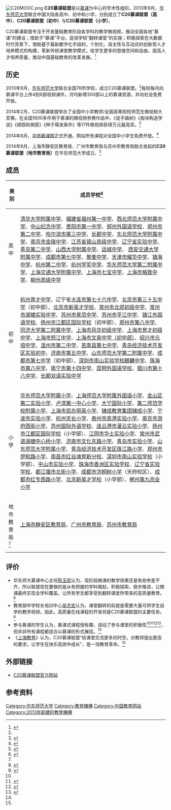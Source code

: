 [[File:C20MOOC.png|thumb]]
'''C20慕课联盟'''是以[[慕课|慕课]]为中心的学术性组织。2013年9月，[[华东师范大学|华东师范大学]]联合中国大陆各高中、初中和小学，分别成立了'''C20慕课联盟（高中）'''、'''C20慕课联盟（初中）'''与'''C20慕课联盟（小学）'''。

C20慕课联盟专注于开发基础教育阶段各学科的教学微视频，推动全国各地“慕课”的建设；借助于“慕课”平台，促进学校“翻转课堂”的实施；积极探索在大数据时代背景下，借助基于最新数字化手段的，个别化、自主性与互动式的创新型人才培养模式的构建，革新传统课堂教学模式，给学生更多的思维空间和自由，提高人才培养质量，推动中国基础教育的改革发展。<ref name="中国上海">{{cite news|title=华东师大切实推动基础教育和教师教育领域慕课建设|url=http://www.shanghai.gov.cn/shanghai/node2314/node2315/node18454/u21ai797328.html|accessdate=2015-04-04|newspaper=中国上海网|date=2013-10-08|archive-date=2015-04-08|archive-url=https://web.archive.org/web/20150408002343/http://www.shanghai.gov.cn/shanghai/node2314/node2315/node18454/u21ai797328.html|dead-url=no}}</ref>

==历史==
2013年9月，[[华东师范大学|华东师范大学]]联合全国76所学校，成立C20慕课联盟。<ref name="中国上海"/>每校每月向慕课平台上传4到6部视频课件，月均新增300部以上的慕课资源，并向社会免费开放。

2014年2月，C20慕课联盟举办了全国中小学教师/全国高等院校师范生微视频大奖赛。在全国1600多件用于慕课的微视频参赛作品中，《徒手画树》《板块构造学说》《顺叙和倒叙》《种子萌发条件》等17件微视频获得万元最高奖。<ref>{{cite news|title=中小学慕课资源开放|url=http://cpc.people.com.cn/n/2014/0223/c87228-24437037.html|accessdate=2015-04-04|newspaper=中国共产党新闻网|date=2014-02-23|archive-date=2015-04-08|archive-url=https://web.archive.org/web/20150408221011/http://cpc.people.com.cn/n/2014/0223/c87228-24437037.html|dead-url=no}}</ref>

2014年8月，[http://www.c20.org.cn 华师慕课网]{{Wayback|url=http://www.c20.org.cn/ |date=20150325013801 }}正式开通，网站所有课程对全国中小学生免费开放。<ref name=华师慕课网>{{cite news|author=刘可|title=“华师慕课”网正式开通 将成免费家教|url=http://www.vos.com.cn/news/2014-08/19/cms829658article.shtml|accessdate=2015-04-04|newspaper=海峡之声网|date=2014-08-19|archive-date=2015-04-08|archive-url=https://web.archive.org/web/20150408075301/http://www.vos.com.cn/news/2014-08/19/cms829658article.shtml|dead-url=no}}</ref>

2014年8月，上海市静安区教育局、广州市教育局与苏州市教育局联合发起的'''C20慕课联盟（地市教育局）'''在华东师范大学成立。<ref name="地市教育局">{{cite news|author=刘晓晶 刘金玉|title=C20慕课联盟（地市教育局）成立|url=http://www.shedunews.com/zixun/shanghai/zonghe/2014/08/13/676522.html|accessdate=2015-04-04|newspaper=上海教育新闻网|date=2014-08-13|archive-url=https://web.archive.org/web/20150409005712/http://www.shedunews.com/zixun/shanghai/zonghe/2014/08/13/676522.html|archive-date=2015-04-09|dead-url=yes}}</ref>

==成员==
{| class="wikitable"
|-
! 类别 !! 成员学校<ref name="参与学校">{{cite web|title=参与学校|url=http://home.c20.org.cn/mooc/index.php?m=content&c=index&a=lists&t=school&catid=208|publisher=华东师范大学慕课中心|accessdate=2015-04-04|archive-date=2015-04-09|archive-url=https://web.archive.org/web/20150409202249/http://home.c20.org.cn/mooc/index.php?m=content&c=index&a=lists&t=school&catid=208|dead-url=no}}</ref>
|-
| 高中 || [[清华大学附属中学|清华大学附属中学]]、[[福建省福州第一中学|福建省福州第一中学]]、[[西北师范大学附属中学|西北师范大学附属中学]]、[[中山纪念中学|中山纪念中学]]、[[贵阳市第一中学|贵阳市第一中学]]、[[郑州外国语学校|郑州外国语学校]]、[[郑州市第二中学|郑州市第二中学]]、[[哈尔滨市第三中学|哈尔滨市第三中学]]、[[长郡中学|长郡中学]]、[[东北师范大学附属中学|东北师范大学附属中学]]、[[南京市金陵中学|南京市金陵中学]]、[[江苏省锡山高级中学|江苏省锡山高级中学]]、[[辽宁省实验中学|辽宁省实验中学]]、[[青岛第二中学|青岛第二中学]]、[[山西大学附属中学|山西大学附属中学]]、[[运城中学|运城中学]]、 [[西安交通大学附属中学|西安交通大学附属中学]]、[[成都市第七中学|成都市第七中学]]、[[聚奎中学|聚奎中学]]、[[天津市耀华中学|天津市耀华中学]]、[[镇海中学|镇海中学]]、[[杭州第二中学|杭州第二中学]]、[[杭州学军中学|杭州学军中学]]、[[华东师范大学第二附属中学|华东师范大学第二附属中学]]、[[上海交通大学附属中学|上海交通大学附属中学]]、[[上海市七宝中学|上海市七宝中学]]、[[上海市格致中学|上海市格致中学]]、[[柳州高级中学|柳州高级中学]]
|-
| 初中 || [[杭州育才中学|杭州育才中学]]、辽宁省[[大连市第七十六中学|大连市第七十六中学]]、[[北京市第三十五中学|北京市第三十五中学]]（初中部）、[[北京市新英才学校|北京市新英才学校]]、[[常州市北郊初级中学|常州市北郊初级中学]]、[[常州市湖塘实验中学|常州市湖塘实验中学]]、[[苏州市景范中学|苏州市景范中学]]、[[苏州市第三中学|苏州市平江中学]]、[[镇江外国语学校|镇江外国语学校]]、[[扬州市江都区国际学校|扬州市江都区国际学校]]（初中部）、[[郑州市第八中学|郑州市第八中学]]、[[同济大学第二附属中学|同济大学第二附属中学]]、[[上海市风华初级中学|上海市风华初级中学]]、[[上海市育才初级中学|上海市育才初级中学]]、[[上海市怒江中学|上海市怒江中学]]、[[上海市文来中学（初中部）|上海市文来中学（初中部）]]、[[绍兴市元培中学|绍兴市元培中学]]、[[温州市第二中学|温州市第二中学]]、[[莒南县第七中学|莒南县第七中学]]、[[青岛经济技术开发区实验初中|青岛经济技术开发区实验初中]]、[[济南市第五中学|济南市第五中学]]、[[山东师范大学第二附属中学|山东师范大学第二附属中学]]、[[成都市第七中学|成都市第七中学]]（初中部）、[[深圳市南山实验学校麒麟中学|深圳市南山实验学校麒麟中学]]、[[珠海市第八中学|珠海市第八中学]]、[[南宁市第十四中学|南宁市第十四中学]]、[[昆明外国语学校|昆明外国语学校]]、[[银川市第十八中学|银川市第十八中学]]、[[长郡双语实验中学|长郡双语实验中学]]
|-
| 小学 || [[华东师范大学附属小学|华东师范大学附属小学]]、[[上海师范大学附属外国语小学|上海师范大学附属外国语小学]]、[[金山区第二实验小学|金山区第二实验小学]]、[[卢湾第一中心小学|卢湾第一中心小学]]、[[大宁国际小学|大宁国际小学]]、[[第二师范学校附属小学|第二师范学校附属小学]]、[[上海市民办丽英小学|上海市民办丽英小学]]、[[辅成教育集团辅成小学|辅成教育集团辅成小学]]、[[宁波市实验小学|宁波市实验小学]]、[[杭州天长小学|杭州天长小学]]、[[泰州市高港实验小学|泰州市高港实验小学]]、[[南京市游府西街小学|南京市游府西街小学]]、[[苏州国际外语学校|苏州国际外语学校]]、[[连云港市灌云实验小学|连云港市灌云实验小学]]、[[扬州市江都区国际学校|扬州市江都区国际学校]]（小学部）、[[江阴市华士实验小学|江阴市华士实验小学]]、[[常州市武进湖塘中心桥小学|常州市武进湖塘中心桥小学]]、[[济南市文化东路小学|济南市文化东路小学]]、[[青岛市实验小学|青岛市实验小学]]、[[山东师范大学附属小学|山东师范大学附属小学]]、[[青岛经济技术开发区珠江路小学|青岛经济技术开发区珠江路小学]]、[[郑州市伊和路小学|郑州市伊和路小学]]、[[南昌市红谷滩育新分校|南昌市红谷滩育新分校]]、[[深圳市南山实验学校|深圳市南山实验学校]]（小学部）、[[中山市实验小学|中山市实验小学]]、[[珠海市香洲区实验学校|珠海市香洲区实验学校]]、[[辽宁省实验学校|辽宁省实验学校]]、[[都江堰市北街小学|都江堰市北街小学]]、[[成都市泡桐树小学|成都市泡桐树小学]]（天府校区）、[[成都市红专西路小学|成都市红专西路小学]]、[[北京新英才学校|北京新英才学校]]（小学部）、[[郴州第九完全小学|郴州第九完全小学]]
|-
| 地市教育局<ref name="地市教育局"/> || [[上海市静安区教育局|上海市静安区教育局]]、[[广州市教育局|广州市教育局]]、[[苏州市教育局|苏州市教育局]]
|}

==评价==
* 华东师大慕课中心主任[[陈玉琨|陈玉琨]]认为，现阶段微课的教学效果还是有些参差不齐，所以联盟现在要做的是从有把握的学科做起，积极探索，稳步推进，让微课最终实现全学科覆盖，让所有学生都享受到翻转课堂所带来的高质量教育。<ref name="上海教育">{{cite journal|author=陈之腾、徐晶晶|title=微课之探——慕课联盟推进微课半年问|journal=上海教育|issue=A刊|url=http://home.c20.org.cn/mooc/index.php?m=content&c=index&a=show&catid=215&id=9|accessdate=2015-04-04|date=2014年4月|archive-date=2015-04-10|archive-url=https://web.archive.org/web/20150410020252/http://home.c20.org.cn/mooc/index.php?m=content&c=index&a=show&catid=215&id=9|dead-url=no}}</ref>
* 教育部中学校长培训中心[[吴志宏|吴志宏]]认为，课堂翻转的前提是需要大量可供学生自学的教学视频，因此，高质量在线课程的开发将是C20慕课联盟的主要任务。<ref>{{cite news|author=王柏玲|title=顶尖高中共建网络公开课程 上海3所学校加入全国C20慕课联盟|url=http://home.c20.org.cn/mooc/index.php?m=content&c=index&a=show&catid=215&id=125|accessdate=2015-04-04|newspaper=文汇报|archive-date=2015-04-09|archive-url=https://web.archive.org/web/20150409230302/http://home.c20.org.cn/mooc/index.php?m=content&c=index&a=show&catid=215&id=125|dead-url=no}}</ref>
* 参与慕课的学生认为，慕课式课程很有趣，调动了参与课堂的积极性<ref name="上海教育"/><ref name=扬子日报>{{cite news|author=卢颖、王璟|title=聚焦“翻转课堂”：是否对家教市场打击巨|url=http://home.c20.org.cn/mooc/index.php?m=content&c=index&a=show&catid=215&id=20|accessdate=2015-04-04|newspaper=扬子日报|archive-date=2015-04-09|archive-url=https://web.archive.org/web/20150409190148/http://home.c20.org.cn/mooc/index.php?m=content&c=index&a=show&catid=215&id=20|dead-url=no}}</ref><ref name="钱江晚报">{{cite news|author=沈蒙和|title=传统课堂真的要被“翻转”了吗|url=http://qjwb.zjol.com.cn/html/2013-12/27/content_2478902.htm?div=-1|accessdate=2015-04-04|newspaper=钱江晚报|date=2013-12-27|archive-date=2015-04-09|archive-url=https://web.archive.org/web/20150409011346/http://qjwb.zjol.com.cn/html/2013-12/27/content_2478902.htm?div=-1|dead-url=no}}</ref><ref name=济南日报>{{cite news|author=冯瑜|title=对传统教学模式说“不”|url=http://home.c20.org.cn/mooc/index.php?m=content&c=index&a=show&catid=215&id=40|accessdate=2015-04-04|newspaper=济南日报|archive-date=2015-04-09|archive-url=https://web.archive.org/web/20150409182701/http://home.c20.org.cn/mooc/index.php?m=content&c=index&a=show&catid=215&id=40|dead-url=no}}</ref>，但并非所有课程都适合以慕课的形式展现。<ref name="钱江晚报"/>
* 《[[上海教育|上海教育]]》认为，C20慕课联盟“给课堂交流更多的时空，对教师提出更高的要求，让学生在快乐高效中成长”，是一场教育革命。<ref name="上海教育"/>

==外部链接==
* [http://www.c20.org.cn/ C20慕课联盟官方网站]{{Wayback|url=http://www.c20.org.cn/ |date=20150325013801 }}

==参考资料==
 <references />

{{C20慕课联盟}}
{{MOOC}}
{{华东师范大学}}
[[Category:华东师范大学|Category:华东师范大学]]
[[Category:教育機構|Category:教育機構]]
[[Category:中国教育网站|Category:中国教育网站]]
[[Category:2013年創建的教育機構|Category:2013年創建的教育機構]]